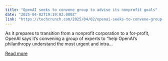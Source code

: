 ```yaml
---
title: "OpenAI seeks to convene group to advise its nonprofit goals"
date: "2025-04-02T19:19:02.000Z"
link: "https://techcrunch.com/2025/04/02/openai-seeks-to-convene-group-to-advise-its-nonprofit-goals/"
---
```


As it prepares to transition from a nonprofit corporation to a for-profit, OpenAI says it&#8217;s convening a group of experts to &#8220;help OpenAI’s philanthropy understand the most urgent and intra...

[Read more](https://techcrunch.com/2025/04/02/openai-seeks-to-convene-group-to-advise-its-nonprofit-goals/)
